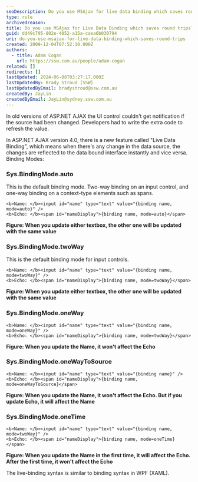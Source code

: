 ```yaml
---
seoDescription: Do you use MSAjax for live data binding which saves round trips and enhances user experience in ASP.NET AJAX applications.
type: rule
archivedreason:
title: Do you use MSAjax for Live Data Binding which saves round trips?
guid: dd49c795-802e-4052-a15a-caea6b030794
uri: do-you-use-msajax-for-live-data-binding-which-saves-round-trips
created: 2009-12-04T07:52:10.000Z
authors:
  - title: Adam Cogan
    url: https://ssw.com.au/people/adam-cogan
related: []
redirects: []
lastUpdated: 2024-06-08T03:27:17.000Z
lastUpdatedBy: Brady Stroud [SSW]
lastUpdatedByEmail: bradystroud@ssw.com.au
createdBy: JayLin
createdByEmail: JayLin@sydney.ssw.com.au
---
```


In old versions of ASP.NET AJAX the UI control couldn't get notification if the source had been changed. Developers had to write the extra code to refresh the value.

In ASP.NET AJAX version 4.0, there is a new feature called "Live Data Binding", which means when there's any change in the data source, the changes are reflected to the data bound interface instantly and vice versa.
Binding Modes:

### Sys.BindingMode.auto

This is the default binding mode. Two-way binding on an input control, and one-way binding on a context-type elements such as spans.

```dotnet
<b>Name: </b><input id="name" type="text" value="{binding name, mode=auto}" />
<b>Echo: </b><span id="nameDisplay">{binding name, mode=auto}</span>
```

**Figure: When you update either textbox, the other one will be updated with the same value**

### Sys.BindingMode.twoWay

This is the default binding mode for input controls.

```dotnet
<b>Name: </b><input id="name" type="text" value="{binding name, mode=twoWay}" />
<b>Echo: </b><span id="nameDisplay">{binding name, mode=twoWay}</span>
```

**Figure: When you update either textbox, the other one will be updated with the same value**

### Sys.BindingMode.oneWay

```dotnet
<b>Name: </b><input id="name" type="text" value="{binding name, mode=oneWay}" />
<b>Echo: </b><span id="nameDisplay">{binding name, mode=twoWay}</span>
```

**Figure: When you update the Name, it won't affect the Echo**

### Sys.BindingMode.oneWayToSource

```dotnet
<b>Name: </b><input id="name" type="text" value="{binding name}" />
<b>Echo: </b><span id="nameDisplay">{binding name, mode=oneWayToSource}</span>
```

**Figure: When you update the Name, it won't affect the Echo. But if you update Echo, it will affect the Name**

### Sys.BindingMode.oneTime

```dotnet
<b>Name: </b><input id="name" type="text" value="{binding name, mode=twoWay}" />
<b>Echo: </b><span id="nameDisplay">{binding name, mode=oneTime}</span>
```

**Figure: When you update the Name in the first time, it will affect the Echo. After the first time, it won't affect the Echo**

The live-binding syntax is similar to binding syntax in WPF (XAML).
